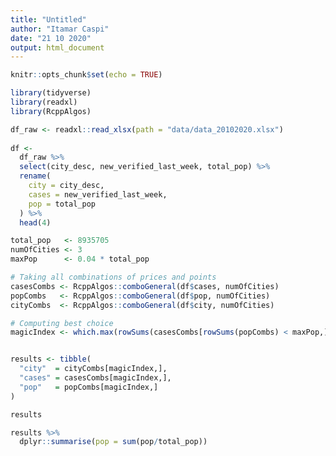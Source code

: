 ```yaml
---
title: "Untitled"
author: "Itamar Caspi"
date: "21 10 2020"
output: html_document
---
```


```r
knitr::opts_chunk$set(echo = TRUE)
```

```r
library(tidyverse)
library(readxl)
library(RcppAlgos)
```

```r
df_raw <- readxl::read_xlsx(path = "data/data_20102020.xlsx")
  
df <- 
  df_raw %>% 
  select(city_desc, new_verified_last_week, total_pop) %>% 
  rename(
    city = city_desc,
    cases = new_verified_last_week,
    pop = total_pop
  ) %>% 
  head(4)
```


```r
total_pop   <- 8935705
numOfCities <- 3
maxPop      <- 0.04 * total_pop

# Taking all combinations of prices and points
casesCombs <- RcppAlgos::comboGeneral(df$cases, numOfCities)
popCombs   <- RcppAlgos::comboGeneral(df$pop, numOfCities)
cityCombs  <- RcppAlgos::comboGeneral(df$city, numOfCities)

# Computing best choice
magicIndex <- which.max(rowSums(casesCombs[rowSums(popCombs) < maxPop,])) # gives the corresponding index


results <- tibble(
  "city"  = cityCombs[magicIndex,],
  "cases" = casesCombs[magicIndex,],
  "pop"   = popCombs[magicIndex,]
)

results

results %>% 
  dplyr::summarise(pop = sum(pop/total_pop))
```

